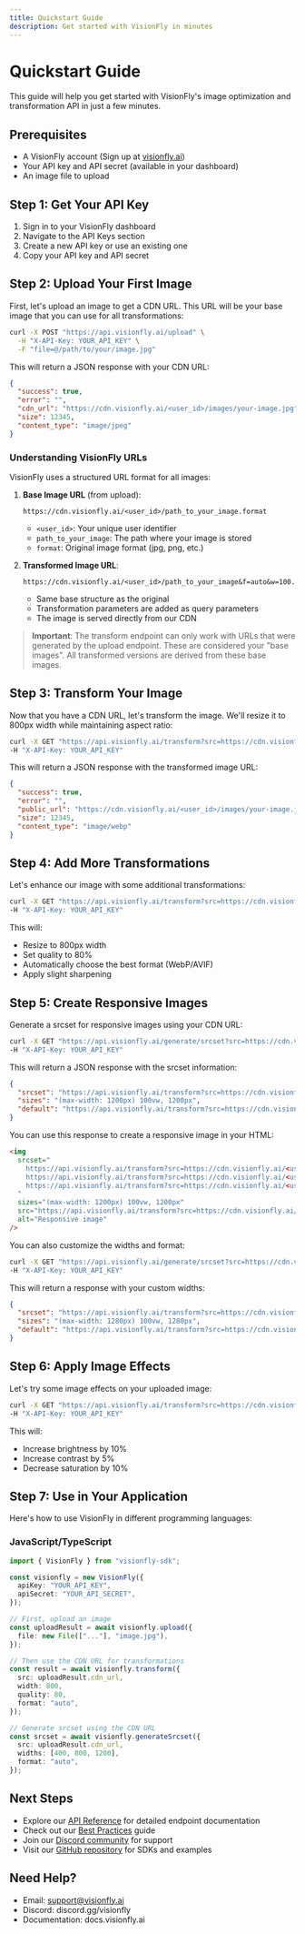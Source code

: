 ```yaml
---
title: Quickstart Guide
description: Get started with VisionFly in minutes
---
```


# Quickstart Guide

This guide will help you get started with VisionFly's image optimization and transformation API in just a few minutes.

## Prerequisites

- A VisionFly account (Sign up at [visionfly.ai](https://visionfly.ai))
- Your API key and API secret (available in your dashboard)
- An image file to upload

## Step 1: Get Your API Key

1. Sign in to your VisionFly dashboard
2. Navigate to the API Keys section
3. Create a new API key or use an existing one
4. Copy your API key and API secret

## Step 2: Upload Your First Image

First, let's upload an image to get a CDN URL. This URL will be your base image that you can use for all transformations:

```bash
curl -X POST "https://api.visionfly.ai/upload" \
  -H "X-API-Key: YOUR_API_KEY" \
  -F "file=@/path/to/your/image.jpg"
```

This will return a JSON response with your CDN URL:

```json
{
  "success": true,
  "error": "",
  "cdn_url": "https://cdn.visionfly.ai/<user_id>/images/your-image.jpg",
  "size": 12345,
  "content_type": "image/jpeg"
}
```

### Understanding VisionFly URLs

VisionFly uses a structured URL format for all images:

1. **Base Image URL** (from upload):

   ```
   https://cdn.visionfly.ai/<user_id>/path_to_your_image.format
   ```

   - `<user_id>`: Your unique user identifier
   - `path_to_your_image`: The path where your image is stored
   - `format`: Original image format (jpg, png, etc.)

2. **Transformed Image URL**:
   ```
   https://cdn.visionfly.ai/<user_id>/path_to_your_image&f=auto&w=100.format
   ```
   - Same base structure as the original
   - Transformation parameters are added as query parameters
   - The image is served directly from our CDN

> **Important**: The transform endpoint can only work with URLs that were generated by the upload endpoint. These are considered your "base images". All transformed versions are derived from these base images.

## Step 3: Transform Your Image

Now that you have a CDN URL, let's transform the image. We'll resize it to 800px width while maintaining aspect ratio:

```bash
curl -X GET "https://api.visionfly.ai/transform?src=https://cdn.visionfly.ai/<user_id>/images/your-image.jpg&w=800" \
-H "X-API-Key: YOUR_API_KEY"
```

This will return a JSON response with the transformed image URL:

```json
{
  "success": true,
  "error": "",
  "public_url": "https://cdn.visionfly.ai/<user_id>/images/your-image.jpg&w=800&f=auto",
  "size": 12345,
  "content_type": "image/webp"
}
```

## Step 4: Add More Transformations

Let's enhance our image with some additional transformations:

```bash
curl -X GET "https://api.visionfly.ai/transform?src=https://cdn.visionfly.ai/<user_id>/images/your-image.jpg&w=800&q=80&f=auto&sharp=20" \
-H "X-API-Key: YOUR_API_KEY"
```

This will:

- Resize to 800px width
- Set quality to 80%
- Automatically choose the best format (WebP/AVIF)
- Apply slight sharpening

## Step 5: Create Responsive Images

Generate a srcset for responsive images using your CDN URL:

```bash
curl -X GET "https://api.visionfly.ai/generate/srcset?src=https://cdn.visionfly.ai/<user_id>/images/your-image.jpg&w=400,800,1200&f=auto" \
-H "X-API-Key: YOUR_API_KEY"
```

This will return a JSON response with the srcset information:

```json
{
  "srcset": "https://api.visionfly.ai/transform?src=https://cdn.visionfly.ai/<user_id>/images/your-image.jpg&w=400&f=auto&q=80 400w, https://api.visionfly.ai/transform?src=https://cdn.visionfly.ai/<user_id>/images/your-image.jpg&w=800&f=auto&q=80 800w, https://api.visionfly.ai/transform?src=https://cdn.visionfly.ai/<user_id>/images/your-image.jpg&w=1200&f=auto&q=80 1200w",
  "sizes": "(max-width: 1200px) 100vw, 1200px",
  "default": "https://api.visionfly.ai/transform?src=https://cdn.visionfly.ai/<user_id>/images/your-image.jpg&w=800&f=auto&q=80"
}
```

You can use this response to create a responsive image in your HTML:

```html
<img
  srcset="
    https://api.visionfly.ai/transform?src=https://cdn.visionfly.ai/<user_id>/images/your-image.jpg&w=400&f=auto&q=80   400w,
    https://api.visionfly.ai/transform?src=https://cdn.visionfly.ai/<user_id>/images/your-image.jpg&w=800&f=auto&q=80   800w,
    https://api.visionfly.ai/transform?src=https://cdn.visionfly.ai/<user_id>/images/your-image.jpg&w=1200&f=auto&q=80 1200w
  "
  sizes="(max-width: 1200px) 100vw, 1200px"
  src="https://api.visionfly.ai/transform?src=https://cdn.visionfly.ai/<user_id>/images/your-image.jpg&w=800&f=auto&q=80"
  alt="Responsive image"
/>
```

You can also customize the widths and format:

```bash
curl -X GET "https://api.visionfly.ai/generate/srcset?src=https://cdn.visionfly.ai/<user_id>/images/your-image.jpg&w=429,880,1280&f=png" \
-H "X-API-Key: YOUR_API_KEY"
```

This will return a response with your custom widths:

```json
{
  "srcset": "https://api.visionfly.ai/transform?src=https://cdn.visionfly.ai/<user_id>/images/your-image.jpg&w=429&f=png&q=80 429w, https://api.visionfly.ai/transform?src=https://cdn.visionfly.ai/<user_id>/images/your-image.jpg&w=880&f=png&q=80 880w, https://api.visionfly.ai/transform?src=https://cdn.visionfly.ai/<user_id>/images/your-image.jpg&w=1280&f=png&q=80 1280w",
  "sizes": "(max-width: 1280px) 100vw, 1280px",
  "default": "https://api.visionfly.ai/transform?src=https://cdn.visionfly.ai/<user_id>/images/your-image.jpg&w=880&f=png&q=80"
}
```

## Step 6: Apply Image Effects

Let's try some image effects on your uploaded image:

```bash
curl -X GET "https://api.visionfly.ai/transform?src=https://cdn.visionfly.ai/<user_id>/images/your-image.jpg&w=800&bri=10&con=5&sat=-10" \
-H "X-API-Key: YOUR_API_KEY"
```

This will:

- Increase brightness by 10%
- Increase contrast by 5%
- Decrease saturation by 10%

## Step 7: Use in Your Application

Here's how to use VisionFly in different programming languages:

### JavaScript/TypeScript

```typescript
import { VisionFly } from "visionfly-sdk";

const visionfly = new VisionFly({
  apiKey: "YOUR_API_KEY",
  apiSecret: "YOUR_API_SECRET",
});

// First, upload an image
const uploadResult = await visionfly.upload({
  file: new File(["..."], "image.jpg"),
});

// Then use the CDN URL for transformations
const result = await visionfly.transform({
  src: uploadResult.cdn_url,
  width: 800,
  quality: 80,
  format: "auto",
});

// Generate srcset using the CDN URL
const srcset = await visionfly.generateSrcset({
  src: uploadResult.cdn_url,
  widths: [400, 800, 1200],
  format: "auto",
});
```

## Next Steps

- Explore our [API Reference](/api-reference) for detailed endpoint documentation
- Check out our [Best Practices](/guides/best-practices) guide
- Join our [Discord community](https://discord.gg/visionfly) for support
- Visit our [GitHub repository](https://github.com/visionfly) for SDKs and examples

## Need Help?

- Email: support@visionfly.ai
- Discord: discord.gg/visionfly
- Documentation: docs.visionfly.ai
